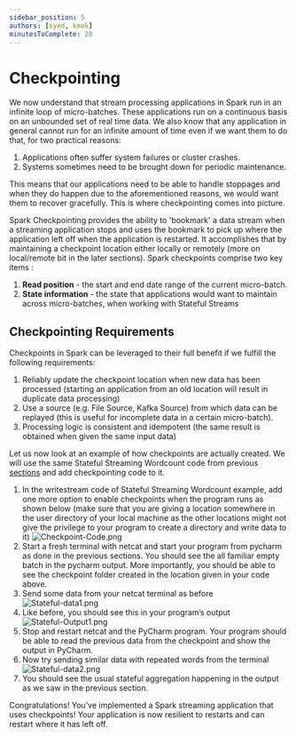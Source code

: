 ```yaml
---
sidebar_position: 5
authors: [syed, kmok]
minutesToComplete: 20
---
```


# Checkpointing

We now understand that stream processing applications in Spark run in an infinite loop of micro-batches. These applications run on a continuous basis on an unbounded set of real time data. We also know that any application in general cannot run for an infinite amount of time even if we want them to do that, for two practical reasons:

1. Applications often suffer system failures or cluster crashes.
2. Systems sometimes need to be brought down for periodic maintenance.

This means that our applications need to be able to handle stoppages and when they do happen due to the aforementioned reasons, we would want them to recover gracefully. This is where checkpointing comes into picture.

Spark Checkpointing provides the ability to 'bookmark' a data stream when a streaming application stops and uses the bookmark to pick up where the application left off when the application is restarted. It accomplishes that by maintaining a checkpoint location either locally or remotely (more on local/remote bit in the later sections). Spark checkpoints comprise two key items :

1. **Read position** - the start and end date range of the current micro-batch.
2. **State information** - the state that applications would want to maintain across micro-batches, when working with Stateful Streams

## Checkpointing Requirements

Checkpoints in Spark can be leveraged to their full benefit if we fulfill the following requirements:

1. Reliably update the checkpoint location when new data has been processed (starting an application from an old location will result in duplicate data processing)
2. Use a source (e.g. File Source, Kafka Source) from which data can be replayed (this is useful for incomplete data in a certain micro-batch).
3. Processing logic is consistent and idempotent (the same result is obtained when given the same input data)

Let us now look at an example of how checkpoints are actually created. We will use the same Stateful Streaming
Wordcount code from previous [sections](https://data-derp.github.io/docs/2.0/beyond-the-batch/stateful-vs-stateless-streaming/) and add checkpointing code to it.

1. In the writestream code of Stateful Streaming Wordcount example, add one more option to enable checkpoints when the program runs as shown below (make sure that you are giving a location somewhere in the user directory of your local machine as the other locations might not give the privilege to your program to create a directory and write data to it)
   ![Checkpoint-Code.png](./assets/Checkpoint-Code.png)
2. Start a fresh terminal with netcat and start your program from pycharm as done in the previous sections. You should see the all familiar empty batch in the pycharm output. More importantly, you should be able to see the checkpoint folder created in the location given in your code above.
3. Send some data from your netcat terminal as before
   ![Stateful-data1.png](./assets/Stateful-data1.png)
4. Like before, you should see this in your program’s output
   ![Stateful-Output1.png](./assets/Stateful-Output1.png)
5. Stop and restart netcat and the PyCharm program. Your program should be able to read the previous data from the checkpoint and show the output in PyCharm.
6. Now try sending similar data with repeated words from the terminal
   ![Stateful-data2.png](./assets/Stateful-data2.png)
7. You should see the usual stateful aggregation happening in the output as we saw in the previous section.

Congratulations! You’ve implemented a Spark streaming application that uses checkpoints! Your application is now resilient to restarts and can restart where it has left off.
